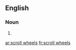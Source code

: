 ==English==

===Noun===
{{head|en|noun plural form}}

# {{plural of|scroll wheel|lang=en}}

[[ar:scroll wheels]]
[[fr:scroll wheels]]